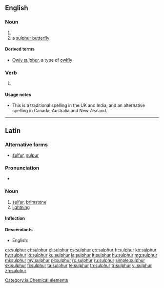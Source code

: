 ==English==

===Noun===
{{en-noun|~}}

# {{alternative spelling of|sulfur}}
# a [[sulphur butterfly]]

====Derived terms====
* [[Owly sulphur]], a type of [[owlfly]]

===Verb===
{{en-verb}}

# {{alternative spelling of|sulfur}}

====Usage notes====
* This is a traditional spelling in the UK and India, and an alternative spelling in Canada, Australia and New Zealand.

----

==Latin==
{{wikipedia|lang=la}}

===Alternative forms===
* [[sulfur]], [[sulpur]]

===Pronunciation===
* {{la-pronunc|sulphur}}

===Noun===
{{la-noun|sulphur|sulphuris|sulphuris|n|third}}

# [[#English|sulfur]], [[brimstone]]
# [[lightning]]

====Inflection====
{{la-decl-3rd|sulphur|sulphur}}

====Descendants====
* English: {{l|en|sulphur}}

[[Category:la:Chemical elements]]

[[cs:sulphur]]
[[et:sulphur]]
[[el:sulphur]]
[[es:sulphur]]
[[eo:sulphur]]
[[fr:sulphur]]
[[ko:sulphur]]
[[hy:sulphur]]
[[io:sulphur]]
[[ku:sulphur]]
[[la:sulphur]]
[[lt:sulphur]]
[[hu:sulphur]]
[[mg:sulphur]]
[[ml:sulphur]]
[[my:sulphur]]
[[pl:sulphur]]
[[ro:sulphur]]
[[ru:sulphur]]
[[simple:sulphur]]
[[sk:sulphur]]
[[fi:sulphur]]
[[ta:sulphur]]
[[te:sulphur]]
[[th:sulphur]]
[[tr:sulphur]]
[[vi:sulphur]]
[[zh:sulphur]]